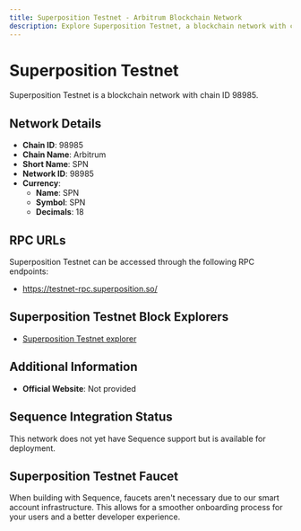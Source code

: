 ```yaml
--- 
title: Superposition Testnet - Arbitrum Blockchain Network
description: Explore Superposition Testnet, a blockchain network with chain ID 98985. Learn about its native currency, SPN, and how to interact with the network.
---
```


# Superposition Testnet

Superposition Testnet is a blockchain network with chain ID 98985.

## Network Details

- **Chain ID**: 98985
- **Chain Name**: Arbitrum
- **Short Name**: SPN
- **Network ID**: 98985
- **Currency**: 
  - **Name**: SPN
  - **Symbol**: SPN
  - **Decimals**: 18

## RPC URLs

Superposition Testnet can be accessed through the following RPC endpoints:

- https://testnet-rpc.superposition.so/

## Superposition Testnet Block Explorers

- [Superposition Testnet explorer](https://testnet-explorer.superposition.so/)

## Additional Information

- **Official Website**: Not provided

## Sequence Integration Status

This network does not yet have Sequence support but is available for deployment.

## Superposition Testnet Faucet

When building with Sequence, faucets aren't necessary due to our smart account infrastructure. This allows for a smoother onboarding process for your users and a better developer experience.
